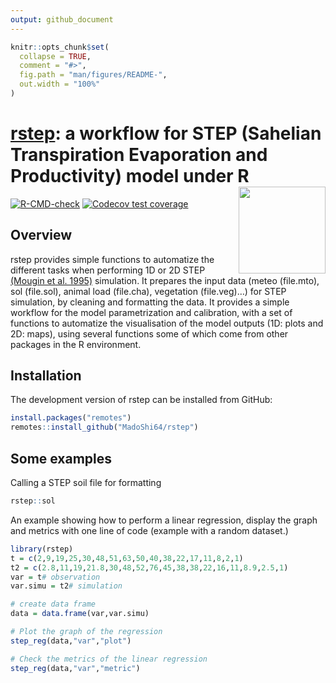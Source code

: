 ```yaml
---
output: github_document
---
```


<!-- README.md is generated from README.Rmd. Please edit that file -->

```r
knitr::opts_chunk$set(
  collapse = TRUE,
  comment = "#>",
  fig.path = "man/figures/README-",
  out.width = "100%"
)
```


# [rstep](https://vezy.github.io/DynACof): a workflow for STEP (Sahelian Transpiration Evaporation and Productivity) model under R <img src="man/figures/logo.png" align="right" height="139" />



<!-- badges: start -->
[![R-CMD-check](https://github.com/MadoShi64/rstep/workflows/R-CMD-check/badge.svg)](https://github.com/MadoShi64/rstep/actions)
[![Codecov test coverage](https://codecov.io/gh/MadoShi64/rstep/branch/master/graph/badge.svg)](https://app.codecov.io/gh/MadoShi64/rstep?branch=master)
<!-- badges: end -->



## Overview

rstep provides simple functions to automatize the different tasks when performing 1D or 2D STEP [(Mougin et al. 1995)](https://www.sciencedirect.com/science/article/abs/pii/0034425794001268) simulation. It prepares the input data (meteo (file.mto), sol (file.sol), animal load (file.cha), vegetation (file.veg)...) for STEP simulation, by cleaning and formatting the data. It provides a simple workflow for the model parametrization and calibration, with a set of functions to automatize the visualisation of the model outputs (1D: plots and 2D: maps), using several functions some of which come from other packages in the R environment. 


## Installation

The development version of rstep can be installed from GitHub:

``` r
install.packages("remotes")
remotes::install_github("MadoShi64/rstep")
```


## Some examples

Calling a STEP soil file for formatting

```r
rstep::sol
```


An example showing how to perform a linear regression, display the graph and metrics with one line of code (example with a random dataset.) 

```r
library(rstep)
t = c(2,9,19,25,30,48,51,63,50,40,38,22,17,11,8,2,1) 
t2 = c(2.8,11,19,21.8,30,48,52,76,45,38,38,22,16,11,8.9,2.5,1)
var = t# observation
var.simu = t2# simulation

# create data frame
data = data.frame(var,var.simu) 

# Plot the graph of the regression
step_reg(data,"var","plot")

# Check the metrics of the linear regression 
step_reg(data,"var","metric")

```

